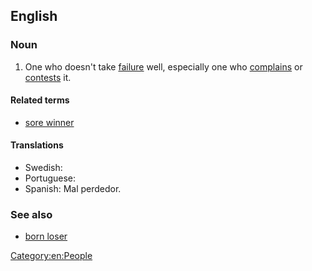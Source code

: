==English==

===Noun===
{{en-noun|sg=[[sore]] [[loser]]}}

# {{informal}} One who doesn't take [[failure]] well, especially one who [[complain]]s or [[contest]]s it.

====Related terms====
* [[sore winner]]

====Translations====
* Swedish: {{t-|sv|dålig förlorare}}
* Portuguese: {{t-|pt|mau perdedor}}
* Spanish: Mal perdedor.

===See also===
* [[born loser]]

[[Category:en:People]]